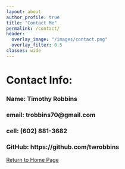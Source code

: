 ```yaml
---
layout: about
author_profile: true
title: "Contact Me"
permalink: /contact/
header:
  overlay_image: "/images/contact.png"
  overlay_filter: 0.5
classes: wide
---
```


# Contact Info:


### Name: Timothy Robbins

### email: trobbins70@gmail.com

### cell: (602) 881-3682

### GitHub: https://github.com/twrobbins


[Return to Home Page](index.md)
